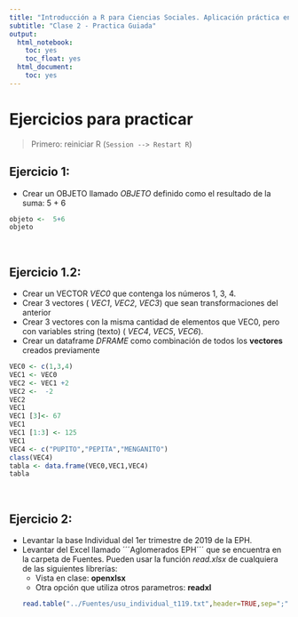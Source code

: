 ```yaml
---
title: "Introducción a R para Ciencias Sociales. Aplicación práctica en la EPH"
subtitle: "Clase 2 - Practica Guiada"
output:
  html_notebook:
    toc: yes
    toc_float: yes
  html_document:
    toc: yes
---
```


# Ejercicios para practicar

> Primero: reiniciar R (`Session --> Restart R`)


## Ejercicio 1: 
- Crear un OBJETO llamado _OBJETO_ definido como el resultado de la suma: 5 + 6
```r
objeto <-  5+6
objeto
```
<br>

## Ejercicio 1.2: 
- Crear un VECTOR _VEC0_ que contenga los números 1, 3, 4.
- Crear 3 vectores ( _VEC1_, _VEC2_, _VEC3_) que sean transformaciones del anterior
- Crear 3 vectores con la misma cantidad de elementos que VEC0, pero con variables string (texto) ( _VEC4_, _VEC5_, _VEC6_).
- Crear un dataframe _DFRAME_ como combinación de todos los __vectores__ creados previamente
```r

VEC0 <- c(1,3,4)
VEC1 <- VEC0
VEC2 <- VEC1 +2
VEC2 <-  -2
VEC2
VEC1
VEC1 [3]<- 67
VEC1
VEC1 [1:3] <- 125
VEC1
VEC4 <- c("PUPITO","PEPITA","MENGANITO")
class(VEC4)
tabla <- data.frame(VEC0,VEC1,VEC4)
tabla
```

<br>

## Ejercicio 2:
- Levantar la base Individual del 1er trimestre de 2019 de la EPH.
- Levantar del Excel llamado ´´´Aglomerados EPH´´´ que se encuentra en la carpeta de Fuentes.  Pueden usar la función _read.xlsx_ de cualquiera de las siguientes librerías:
    - Vista en clase: __openxlsx__ 
    - Otra opción que utiliza otros parametros: __readxl__
```r
read.table("../Fuentes/usu_individual_t119.txt",header=TRUE,sep=";", dec=",")
```